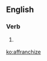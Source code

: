 ==English==

===Verb===
{{en-verb|affranchis|ing}}

# {{cx|possibly|_|nonstandard|lang=en}} {{alternative spelling of|affranchise}}

[[ko:affranchize]]